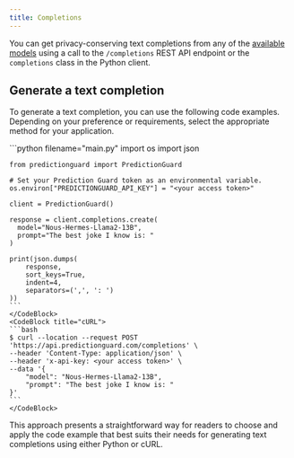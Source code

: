 ```yaml
---
title: Completions
---
```


You can get privacy-conserving text completions from any of the [available models](../models) using a call to the `/completions` REST API endpoint or the `completions` class in the Python client.

## Generate a text completion

To generate a text completion, you can use the following code examples. Depending on your preference or requirements, select the appropriate method for your application.

<CodeBlocks>
    <CodeBlock title="Python">
    ```python filename="main.py"
    import os
    import json

    from predictionguard import PredictionGuard

    # Set your Prediction Guard token as an environmental variable.
    os.environ["PREDICTIONGUARD_API_KEY"] = "<your access token>"
    
    client = PredictionGuard()

    response = client.completions.create(
      model="Nous-Hermes-Llama2-13B",
      prompt="The best joke I know is: "
    )

    print(json.dumps(
        response,
        sort_keys=True,
        indent=4,
        separators=(',', ': ')
    ))
    ```
    </CodeBlock>
    <CodeBlock title="cURL">
    ```bash
    $ curl --location --request POST 'https://api.predictionguard.com/completions' \
    --header 'Content-Type: application/json' \
    --header 'x-api-key: <your access token>' \
    --data '{
        "model": "Nous-Hermes-Llama2-13B",
        "prompt": "The best joke I know is: "
    }'
    ```
    </CodeBlock>

</CodeBlocks>

This approach presents a straightforward way for readers to choose and apply the code example that best suits their needs for generating text completions using either Python or cURL.
